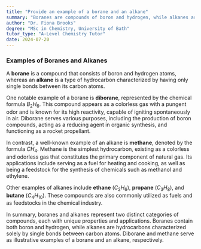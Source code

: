 ```yaml
---
title: "Provide an example of a borane and an alkane"
summary: "Boranes are compounds of boron and hydrogen, while alkanes are saturated hydrocarbons. An example of a borane is diborane (B2H6), and an example of an alkane is hexane (C6H14)."
author: "Dr. Fiona Brooks"
degree: "MSc in Chemistry, University of Bath"
tutor_type: "A-Level Chemistry Tutor"
date: 2024-07-20
---
```


### Examples of Boranes and Alkanes

A **borane** is a compound that consists of boron and hydrogen atoms, whereas an **alkane** is a type of hydrocarbon characterized by having only single bonds between its carbon atoms.

One notable example of a borane is **diborane**, represented by the chemical formula $B_2H_6$. This compound appears as a colorless gas with a pungent odor and is known for its high reactivity, capable of igniting spontaneously in air. Diborane serves various purposes, including the production of boron compounds, acting as a reducing agent in organic synthesis, and functioning as a rocket propellant.

In contrast, a well-known example of an alkane is **methane**, denoted by the formula $CH_4$. Methane is the simplest hydrocarbon, existing as a colorless and odorless gas that constitutes the primary component of natural gas. Its applications include serving as a fuel for heating and cooking, as well as being a feedstock for the synthesis of chemicals such as methanol and ethylene.

Other examples of alkanes include **ethane** ($C_2H_6$), **propane** ($C_3H_8$), and **butane** ($C_4H_{10}$). These compounds are also commonly utilized as fuels and as feedstocks in the chemical industry.

In summary, boranes and alkanes represent two distinct categories of compounds, each with unique properties and applications. Boranes contain both boron and hydrogen, while alkanes are hydrocarbons characterized solely by single bonds between carbon atoms. Diborane and methane serve as illustrative examples of a borane and an alkane, respectively.
    